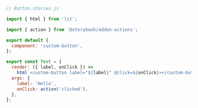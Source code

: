 ```js
// Button.stories.js

import { html } from 'lit';

import { action } from '@storybook/addon-actions';

export default {
  component: 'custom-button',
};

export const Text = {
  render: ({ label, onClick }) =>
    html`<custom-button label="${label}" @click=${onClick}></custom-button>`,
  args: {
    label: 'Hello',
    onClick: action('clicked'),
  },
};
```
